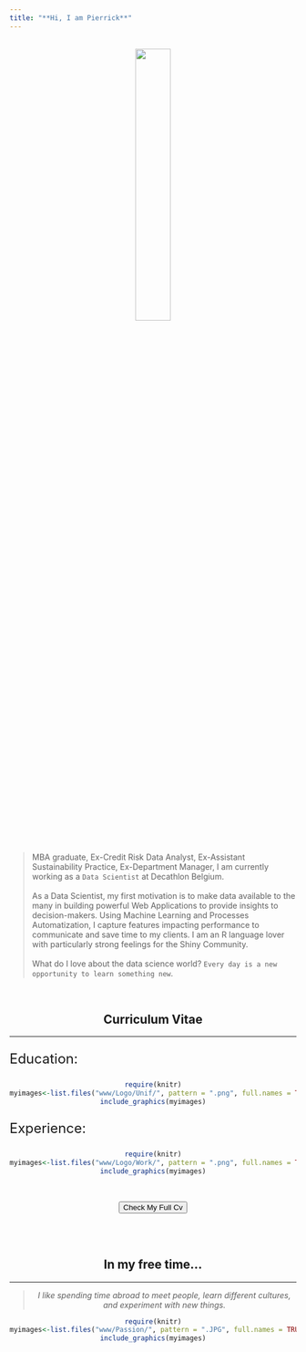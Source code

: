 ```yaml
---
title: "**Hi, I am Pierrick**"
---
```


<br>
<center>
<img id="img-me" src="www/MeEnRond.png" style="width:35%;" height="auto">
</center>
<br>

> MBA graduate, Ex-Credit Risk Data Analyst, Ex-Assistant Sustainability Practice, Ex-Department Manager, I am currently working as a `Data Scientist` at Decathlon Belgium. 
<br> <br>
As a Data Scientist, my first motivation is to make data available to the many in building powerful Web Applications to provide insights to decision-makers. Using Machine Learning and Processes Automatization, I capture features impacting performance to communicate and save time to my clients. I am an R language lover with particularly strong feelings for the Shiny Community. 
<br> <br>
What do I love about the data science world? `Every day is a new opportunity to learn something new`.




<br>
<center>

## **Curriculum Vitae**

<hr>

<center>

<font size="5">
<p align="left">Education:</p>
</font> 

```r
require(knitr)
myimages<-list.files("www/Logo/Unif/", pattern = ".png", full.names = TRUE)
include_graphics(myimages)
```

<font size="5">
<p align="left">Experience:</p>
</font> 

```r
require(knitr)
myimages<-list.files("www/Logo/Work/", pattern = ".png", full.names = TRUE)
include_graphics(myimages)
```

<br>

<button class="btn btn-success" onclick=" window.open('https://www.pierrickkinif.com/Cv.html','_blank')"> Check My Full Cv</button>


<br>
<br>

<center>


## **In my free time...**

<hr>

> *I like spending time abroad to meet people, learn different cultures, and experiment with new things.* 

```r
require(knitr)
myimages<-list.files("www/Passion/", pattern = ".JPG", full.names = TRUE)
include_graphics(myimages)
```


